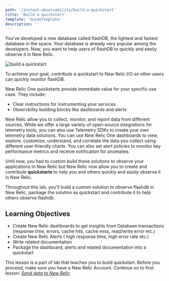 ```yaml
---
path: '/instant-observability/build-a-quickstart'
title: 'Build a quickstart'
template: 'GuideTemplate'
description: ''
---
```


You’ve developed a new database called flashDB, the lightest and fastest database in the space. Your database is already very popular among the developers. Now, you want to help users of flashDB to quickly and easily observe it in New Relic.

![build a quickstart](../../../images/instant-observability/lab.png)

To achieve your goal, contribute a quickstart to New Relic I/O so other users can quickly monitor flashDB.

New Relic One quickstarts provide immediate value for your specific use case. They include:
- Clear instructions for instrumenting your services
- Observbility building blocks like dashboards and alerts

New Relic allow you to collect, monitor, and report data from different sources. While we offer a large variety of open-source integrations for telemetry tools, you can also use Telemetry SDKs to create your own telemetry data solutions. You can use New Relic One dashboards to view, explore, customize, understand, and correlate the data you collect using different user-friendly charts. You can also set alert policies to monitor key performance metrics and receive notification for anomalies. 

Until now, you had to custom build these solutions to observe your applications in New Relic but New Relic now allow you to create and contribute **quickstarts** to help you and others quickly and easily observe it in New Relic. 

Throughout this lab, you'll build a custom solution to observe flashdb in New Relic, package the solution as quickstart and contribute it to help others observe flashdb. 

## Learning Objectives

- Create New Relic dashboards to get insights from Database transactions (response time, errors, cache hits, cache miss, read/write error etc.)
- Create New Relic Alerts ( high response time, high error rate etc.)
- Write related documentation 
- Package the dashboard, alerts and related documentation into a quickstart

<Callout variant="important">

This lesson is a part of lab that teaches you to build quickstart. Before you proceed, make sure you have a New Relic Account. Continue on to first lesson: [_Send data to New Relic_](/instant-observability/build-a-quickstart/send-data-to-newrelic)

</Callout>

